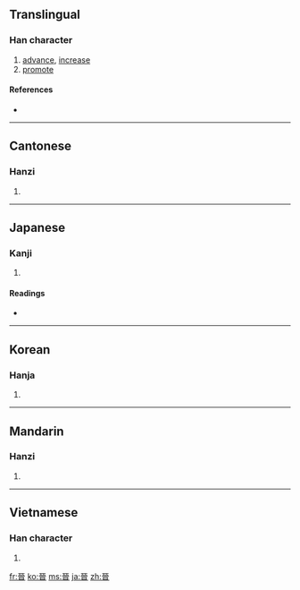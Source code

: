 {{also|晋}}
==Translingual==

===Han character===
{{Han char|rn=72|rad=日|as=06|sn=10|four=1060<sub>1</sub>|canj=一戈戈日 (MIIA)}}

# [[advance]], [[increase]]
# [[promote]]

====References====
* {{Han ref|kx=0494.310|dkj=13898|dj=0860.070|hdz=21507.030|uh=6649|ud=26185|bh=AECA|bd=44746}}

----

==Cantonese==

===Hanzi===
{{yue-hanzi|jyut=|y=jeun3|sim=晋}}

# {{defn|Cantonese|sort=日06}}

----

==Japanese==

===Kanji===
{{ja-kanji|grade=|rs=日06}}

# {{defn|Japanese|sort=日06}}

====Readings====
* {{ja-readings|on=[[しん]] (shin), [[せん]] (sen)|kun=[[すすむ]] (susumu), [[おさえる]] (osaeru), [[つつしむ]] (tsutsushimu)}}

----

==Korean==

===Hanja===
{{ko-hanja|hangeul=진|eumhun=|rv=jin|mr=chin|y=cin}}

# {{defn|Korean|sort=日06}}

----

==Mandarin==

===Hanzi===
{{cmn-hanzi|sim=晋|pin=[[jìn]] ([[jin4]])|wg=chin<sup>4</sup>}}

# {{defn|Mandarin|sort=日06}}

----

==Vietnamese==

===Han character===
{{vi-hantu|[[tấn]], [[tắn]], [[tớn]]|rs=日06}}

# {{defn|Vietnamese|sort=日06}}

[[fr:晉]]
[[ko:晉]]
[[ms:晉]]
[[ja:晉]]
[[zh:晉]]